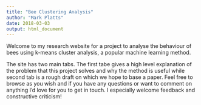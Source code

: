 ```yaml
---
title: "Bee Clustering Analysis"
author: "Mark Platts"
date: 2018-03-03
output: html_document
---
```


Welcome to my research website for a project to analyse the behaviour of bees using k-means cluster analysis, a popular machine learning method.

The site has two main tabs. The first tabe gives a high level explanation of the problem that this project solves and why the method is useful while second tab is a rough draft on which we hope to base a paper. Feel free to browse as you wish and if you have any questions or want to comment on anything I'd love for you to get in touch. I especially welcome feedback and constructive criticism!



